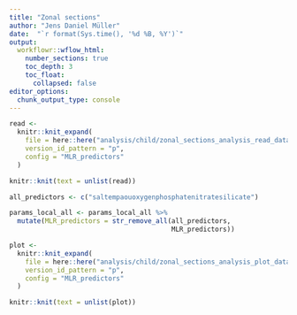 ```yaml
---
title: "Zonal sections"
author: "Jens Daniel Müller"
date:  "`r format(Sys.time(), '%d %B, %Y')`"
output: 
  workflowr::wflow_html:
    number_sections: true
    toc_depth: 3
    toc_float:
      collapsed: false
editor_options:
  chunk_output_type: console
---
```



```r


read <-
  knitr::knit_expand(
    file = here::here("analysis/child/zonal_sections_analysis_read_data.Rmd"),
    version_id_pattern = "p",
    config = "MLR_predictors"
  )


```

```r

knitr::knit(text = unlist(read))

```


```r

all_predictors <- c("saltempaouoxygenphosphatenitratesilicate")

params_local_all <- params_local_all %>%
  mutate(MLR_predictors = str_remove_all(all_predictors,
                                         MLR_predictors))


```

```r


plot <-
  knitr::knit_expand(
    file = here::here("analysis/child/zonal_sections_analysis_plot_data.Rmd"),
    version_id_pattern = "p",
    config = "MLR_predictors"
  )


```

```r

knitr::knit(text = unlist(plot))
```
